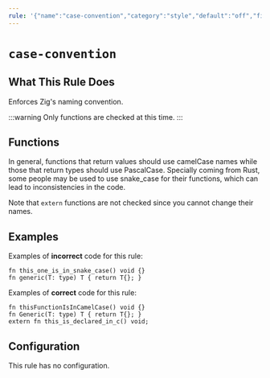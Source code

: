 ```yaml
---
rule: '{"name":"case-convention","category":"style","default":"off","fix":{"kind":"none","dangerous":false}}'
---
```


# `case-convention`

<RuleBanner category="style" default="off" />

## What This Rule Does

Enforces Zig's naming convention.

:::warning
Only functions are checked at this time.
:::

## Functions

In general, functions that return values should use camelCase names while
those that return types should use PascalCase. Specially coming from Rust,
some people may be used to use snake_case for their functions, which can
lead to inconsistencies in the code.

Note that `extern` functions are not checked since you cannot change
their names.

## Examples

Examples of **incorrect** code for this rule:

```zig
fn this_one_is_in_snake_case() void {}
fn generic(T: type) T { return T{}; }
```

Examples of **correct** code for this rule:

```zig
fn thisFunctionIsInCamelCase() void {}
fn Generic(T: type) T { return T{}; }
extern fn this_is_declared_in_c() void;
```

## Configuration

This rule has no configuration.
